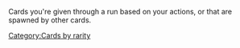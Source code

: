Cards you're given through a run based on your actions, or that are spawned by other cards.
[[Category:Cards by rarity]]